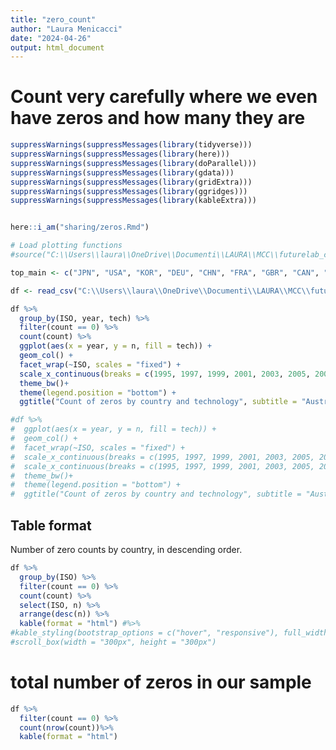 ```yaml
---
title: "zero_count"
author: "Laura Menicacci"
date: "2024-04-26"
output: html_document
---
```

# Count very carefully where we even have zeros and how many they are

```r

suppressWarnings(suppressMessages(library(tidyverse)))
suppressWarnings(suppressMessages(library(here)))
suppressWarnings(suppressMessages(library(doParallel)))
suppressWarnings(suppressMessages(library(gdata)))
suppressWarnings(suppressMessages(library(gridExtra)))
suppressWarnings(suppressMessages(library(ggridges)))
suppressWarnings(suppressMessages(library(kableExtra)))


here::i_am("sharing/zeros.Rmd")

# Load plotting functions
#source("C:\\Users\\laura\\OneDrive\\Documenti\\LAURA\\MCC\\futurelab_ceres\\patent_data_project\\code\\plotting_functions.R")

top_main <- c("JPN", "USA", "KOR", "DEU", "CHN", "FRA", "GBR", "CAN", "ITA", "DNK", "NLD", "IND", "AUT", "CHE", "SWE", "ESP", "AUS", "ISR", "BEL", "FIN", "RUS", "NOR", "BRA")

df <- read_csv("C:\\Users\\laura\\OneDrive\\Documenti\\LAURA\\MCC\\futurelab_ceres\\patent_data_project\\data\\patents_panel_5techs.csv", show_col_types = F)  %>% filter(ISO %in% top_main)

```

```r
df %>% 
  group_by(ISO, year, tech) %>% 
  filter(count == 0) %>% 
  count(count) %>% 
  ggplot(aes(x = year, y = n, fill = tech)) +
  geom_col() +
  facet_wrap(~ISO, scales = "fixed") +
  scale_x_continuous(breaks = c(1995, 1997, 1999, 2001, 2003, 2005, 2007, 2009, 2011, 2013,2015, 2017, 2019))+
  theme_bw()+
  theme(legend.position = "bottom") + 
  ggtitle("Count of zeros by country and technology", subtitle = "Australia and Japan have no zeros.")

#df %>%
#  ggplot(aes(x = year, y = n, fill = tech)) +
#  geom_col() +
#  facet_wrap(~ISO, scales = "fixed") +
#  scale_x_continuous(breaks = c(1995, 1997, 1999, 2001, 2003, 2005, 2007, 2009, 2011, 2013,2015, 2017, 2019))+
#  scale_x_continuous(breaks = c(1995, 1997, 1999, 2001, 2003, 2005, 2007, 2009, 2011, 2013, 2015, 2017, 2019))+
#  theme_bw()+
#  theme(legend.position = "bottom") + 
#  ggtitle("Count of zeros by country and technology", subtitle = "Australia and Japan have no zeros.")
```


## Table format 

Number of zero counts by country, in descending order. 

```r

df %>% 
  group_by(ISO) %>% 
  filter(count == 0) %>% 
  count(count) %>% 
  select(ISO, n) %>% 
  arrange(desc(n)) %>% 
  kable(format = "html") #%>% 
#kable_styling(bootstrap_options = c("hover", "responsive"), full_width = F, fixed_thead = T, position = "left") %>% 
#scroll_box(width = "300px", height = "300px")

```


# total number of zeros in our sample
```r
df %>% 
  filter(count == 0) %>% 
  count(nrow(count))%>% 
  kable(format = "html") 
```



